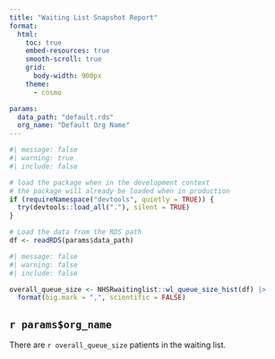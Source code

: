 ```yaml
---
title: "Waiting List Snapshot Report"
format: 
  html:
    toc: true
    embed-resources: true
    smooth-scroll: true
    grid:
      body-width: 900px
    theme: 
      - cosmo

params:
  data_path: "default.rds"
  org_name: "Default Org Name"
---
```


```r
#| message: false
#| warning: true
#| include: false

# load the package when in the development context
# the package will already be loaded when in production
if (requireNamespace("devtools", quietly = TRUE)) {
  try(devtools::load_all("."), silent = TRUE)
}

# Load the data from the RDS path
df <- readRDS(params$data_path)

```

```r
#| message: false
#| warning: false
#| include: false

overall_queue_size <- NHSRwaitinglist::wl_queue_size_hist(df) |> 
  format(big.mark = ",", scientific = FALSE)

```

## `r params$org_name`

There are `r overall_queue_size` patients in the waiting list.

